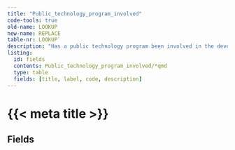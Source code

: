 ```yaml
---
title: "Public_technology_program_involved"
code-tools: true
old-name: LOOKUP
new-name: REPLACE
table-nr: LOOKUP`
description: "Has a public technology program been involved in the development of the innovation?"
listing:
  id: fields
  contents: Public_technology_program_involved/*qmd
  type: table
  fields: [title, label, code, description]
---
```


# {{< meta title >}}\n
## Fields

:::{ #fields }
:::
